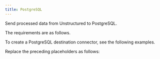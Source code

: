 ```yaml
---
title: PostgreSQL
---
```



<FirstTimeAPIDestinationConnector />

Send processed data from Unstructured to PostgreSQL.

The requirements are as follows.


<PostgreSQLPrerequisites />

To create a PostgreSQL destination connector, see the following examples.


<CodeGroup>
    <PostgreSQLSDK />
    <PostgreSQLAPIRESTCreate />
</CodeGroup>

Replace the preceding placeholders as follows:


<PostgreSQLAPIPlaceholders />

